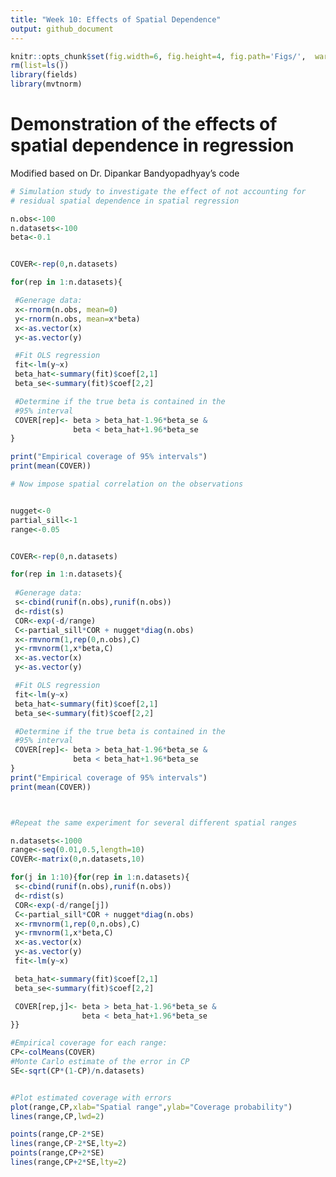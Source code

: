 ```yaml
---
title: "Week 10: Effects of Spatial Dependence"
output: github_document
---
```


```r

knitr::opts_chunk$set(fig.width=6, fig.height=4, fig.path='Figs/',  warning=FALSE, message=FALSE, results='hide')
rm(list=ls())
library(fields)
library(mvtnorm)
```

# Demonstration of the effects of spatial dependence in regression

Modified based on Dr. Dipankar Bandyopadhyay's code


```r

# Simulation study to investigate the effect of not accounting for 
# residual spatial dependence in spatial regression 

n.obs<-100
n.datasets<-100
beta<-0.1


COVER<-rep(0,n.datasets)

for(rep in 1:n.datasets){

 #Generage data:
 x<-rnorm(n.obs, mean=0)
 y<-rnorm(n.obs, mean=x*beta)
 x<-as.vector(x)
 y<-as.vector(y)

 #Fit OLS regression
 fit<-lm(y~x)
 beta_hat<-summary(fit)$coef[2,1]
 beta_se<-summary(fit)$coef[2,2]

 #Determine if the true beta is contained in the 
 #95% interval
 COVER[rep]<- beta > beta_hat-1.96*beta_se &
              beta < beta_hat+1.96*beta_se
}

print("Empirical coverage of 95% intervals")
print(mean(COVER))

# Now impose spatial correlation on the observations


nugget<-0
partial_sill<-1
range<-0.05


COVER<-rep(0,n.datasets)

for(rep in 1:n.datasets){
 
 #Generage data:
 s<-cbind(runif(n.obs),runif(n.obs))
 d<-rdist(s)
 COR<-exp(-d/range)
 C<-partial_sill*COR + nugget*diag(n.obs)
 x<-rmvnorm(1,rep(0,n.obs),C)
 y<-rmvnorm(1,x*beta,C)
 x<-as.vector(x)
 y<-as.vector(y)

 #Fit OLS regression
 fit<-lm(y~x)
 beta_hat<-summary(fit)$coef[2,1]
 beta_se<-summary(fit)$coef[2,2]

 #Determine if the true beta is contained in the 
 #95% interval
 COVER[rep]<- beta > beta_hat-1.96*beta_se &
              beta < beta_hat+1.96*beta_se
}
print("Empirical coverage of 95% intervals")
print(mean(COVER))



#Repeat the same experiment for several different spatial ranges

n.datasets<-1000
range<-seq(0.01,0.5,length=10)
COVER<-matrix(0,n.datasets,10)

for(j in 1:10){for(rep in 1:n.datasets){
 s<-cbind(runif(n.obs),runif(n.obs))
 d<-rdist(s)
 COR<-exp(-d/range[j])
 C<-partial_sill*COR + nugget*diag(n.obs)
 x<-rmvnorm(1,rep(0,n.obs),C)
 y<-rmvnorm(1,x*beta,C)
 x<-as.vector(x)
 y<-as.vector(y)
 fit<-lm(y~x)

 beta_hat<-summary(fit)$coef[2,1]
 beta_se<-summary(fit)$coef[2,2]

 COVER[rep,j]<- beta > beta_hat-1.96*beta_se &
                beta < beta_hat+1.96*beta_se
}}

#Empirical coverage for each range:
CP<-colMeans(COVER)
#Monte Carlo estimate of the error in CP
SE<-sqrt(CP*(1-CP)/n.datasets)


#Plot estimated coverage with errors
plot(range,CP,xlab="Spatial range",ylab="Coverage probability")
lines(range,CP,lwd=2)

points(range,CP-2*SE)
lines(range,CP-2*SE,lty=2)
points(range,CP+2*SE)
lines(range,CP+2*SE,lty=2)


```

